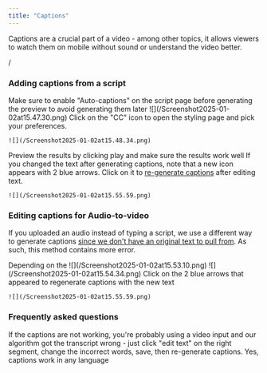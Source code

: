 ```yaml
---
title: "Captions"
---
```


Captions are a crucial part of a video - among other topics, it allows viewers to watch them on mobile without sound or understand the video better. 

/

### Adding captions from a script

<Tip>
  Make sure to enable "Auto-captions" on the script page before generating the preview to avoid generating them later
</Tip>

<Steps>
  <Step title="Toggle the captions in the right sidebar">
    ![](/Screenshot2025-01-02at15.47.30.png)
  </Step>
  <Step title="Pick style, size and position">
    Click on the "CC" icon to open the styling page and pick your preferences. 

    ![](/Screenshot2025-01-02at15.48.34.png)
  </Step>
  <Step title="Preview the results">
    Preview the results by clicking play and make sure the results work well
  </Step>
  <Step title="Re-generate captions if you edit text">
    If you changed the text after generating captions, note that a new icon appears with 2 blue arrows. Click on it to <u>re-generate captions</u> after editing text.

    ![](/Screenshot2025-01-02at15.55.59.png)
  </Step>
</Steps>

### Editing captions for Audio-to-video

If you uploaded an audio instead of typing a script, we use a different way to generate captions <u>since we don't have an original text to pull from</u>. As such, this method contains more error.

<Steps>
  <Step title="Preview the captions to see if there are typos">
    Depending on the
  </Step>
  <Step title="Click on the audio segment that has inaccurate captions">
    ![](/Screenshot2025-01-02at15.53.10.png)
  </Step>
  <Step title="Click on the word you wish to fix, correct it, then save">
    ![](/Screenshot2025-01-02at15.54.34.png)
  </Step>
  <Step title="Don't forget to re-generate captions!">
    Click on the 2 blue arrows that appeared to regenerate captions with the new text

    ![](/Screenshot2025-01-02at15.55.59.png)
  </Step>
</Steps>

### Frequently asked questions

<AccordionGroup>
  <Accordion title="How do I fix a typo in captions?" defaultOpen="false">
    If the captions are not working, you're probably using a video input and our algorithm got the transcript wrong - just click "edit text" on the right segment, change the incorrect words, save, then re-generate captions.
  </Accordion>
  <Accordion title="Do captions work in any language?" defaultOpen="false">
    Yes, captions work in any language
  </Accordion>
</AccordionGroup>